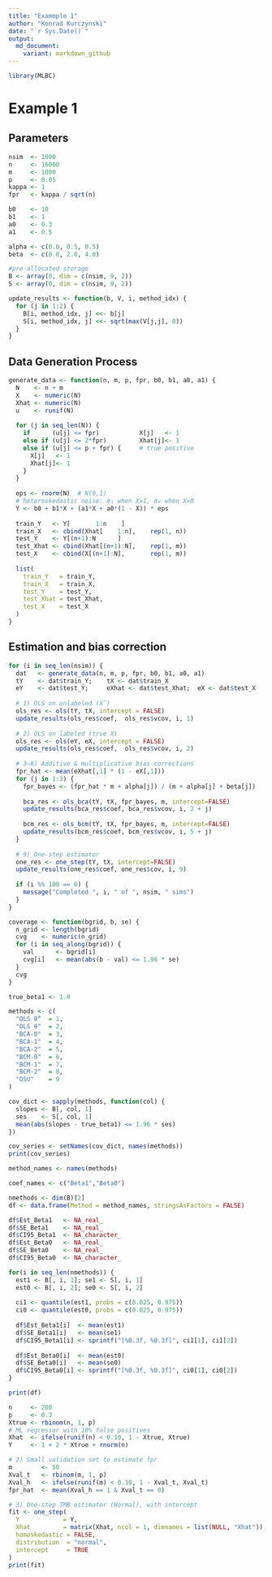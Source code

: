```yaml
---
title: "Exammple 1"
author: "Konrad Kurczynski"
date: "`r Sys.Date()`"
output: 
  md_document:
    variant: markdown_github
---
```


```r
library(MLBC)
```

# Example 1

## Parameters 

```r
nsim  <- 1000
n     <- 16000
m     <- 1000
p     <- 0.05
kappa <- 1
fpr   <- kappa / sqrt(n)

b0    <- 10
b1    <- 1
a0    <- 0.3   
a1    <- 0.5   

alpha <- c(0.0, 0.5, 0.5)
beta  <- c(0.0, 2.0, 4.0)

#pre-allocated storage
B <- array(0, dim = c(nsim, 9, 2))
S <- array(0, dim = c(nsim, 9, 2))

update_results <- function(b, V, i, method_idx) {
  for (j in 1:2) {
    B[i, method_idx, j] <<- b[j]
    S[i, method_idx, j] <<- sqrt(max(V[j,j], 0))
  }
}
```

## Data Generation Process

```r
generate_data <- function(n, m, p, fpr, b0, b1, a0, a1) {
  N    <- n + m
  X    <- numeric(N)
  Xhat <- numeric(N)
  u    <- runif(N)
  
  for (j in seq_len(N)) {
    if      (u[j] <= fpr)           X[j]   <- 1
    else if (u[j] <= 2*fpr)         Xhat[j]<- 1
    else if (u[j] <= p + fpr) {     # true positive
      X[j]   <- 1
      Xhat[j]<- 1
    }
  }
  
  eps <- rnorm(N)  # N(0,1)
  # heteroskedastic noise: σ₁ when X=1, σ₀ when X=0
  Y <- b0 + b1*X + (a1*X + a0*(1 - X)) * eps
  
  train_Y   <- Y[       1:n    ]
  train_X   <- cbind(Xhat[    1:n],    rep(1, n))
  test_Y    <- Y[(n+1):N      ]
  test_Xhat <- cbind(Xhat[(n+1):N],    rep(1, m))
  test_X    <- cbind(X[(n+1):N],       rep(1, m))
  
  list(
    train_Y   = train_Y,
    train_X   = train_X,
    test_Y    = test_Y,
    test_Xhat = test_Xhat,
    test_X    = test_X
  )
}
```
## Estimation and bias correction

```r
for (i in seq_len(nsim)) {
  dat   <- generate_data(n, m, p, fpr, b0, b1, a0, a1)
  tY    <- dat$train_Y;    tX <- dat$train_X
  eY    <- dat$test_Y;     eXhat <- dat$test_Xhat;  eX <- dat$test_X
  
  # 1) OLS on unlabeled (X̂)
  ols_res <- ols(tY, tX, intercept = FALSE)
  update_results(ols_res$coef,  ols_res$vcov, i, 1)
  
  # 2) OLS on labeled (true X)
  ols_res <- ols(eY, eX, intercept = FALSE)
  update_results(ols_res$coef,  ols_res$vcov, i, 2)
  
  # 3–8) Additive & multiplicative bias‑corrections
  fpr_hat <- mean(eXhat[,1] * (1 - eX[,1]))
  for (j in 1:3) {
    fpr_bayes <- (fpr_hat * m + alpha[j]) / (m + alpha[j] + beta[j])
    
    bca_res <- ols_bca(tY, tX, fpr_bayes, m, intercept=FALSE)
    update_results(bca_res$coef, bca_res$vcov, i, 2 + j)
    
    bcm_res <- ols_bcm(tY, tX, fpr_bayes, m, intercept=FALSE)
    update_results(bcm_res$coef, bcm_res$vcov, i, 5 + j)
  }
  
  # 9) One‑step estimator
  one_res <- one_step(tY, tX, intercept=FALSE)
  update_results(one_res$coef, one_res$cov, i, 9)
  
  if (i %% 100 == 0) {
    message("Completed ", i, " of ", nsim, " sims")
  }
}
```

```r
coverage <- function(bgrid, b, se) {
  n_grid <- length(bgrid)
  cvg    <- numeric(n_grid)
  for (i in seq_along(bgrid)) {
    val      <- bgrid[i]
    cvg[i]   <- mean(abs(b - val) <= 1.96 * se)
  }
  cvg
}

true_beta1 <- 1.0

methods <- c(
  "OLS θ̂"  = 1,
  "OLS θ"  = 2,
  "BCA-0"  = 3,
  "BCA-1"  = 4,
  "BCA-2"  = 5,
  "BCM-0"  = 6,
  "BCM-1"  = 7,
  "BCM-2"  = 8,
  "OSU"    = 9
)

cov_dict <- sapply(methods, function(col) {
  slopes <- B[, col, 1]   
  ses    <- S[, col, 1]
  mean(abs(slopes - true_beta1) <= 1.96 * ses)
})

cov_series <- setNames(cov_dict, names(methods))
print(cov_series)

```

```r
method_names <- names(methods)

coef_names <- c("Beta1","Beta0")

nmethods <- dim(B)[2]
df <- data.frame(Method = method_names, stringsAsFactors = FALSE)

df$Est_Beta1   <- NA_real_
df$SE_Beta1    <- NA_real_
df$CI95_Beta1  <- NA_character_
df$Est_Beta0   <- NA_real_
df$SE_Beta0    <- NA_real_
df$CI95_Beta0  <- NA_character_

for(i in seq_len(nmethods)) {
  est1 <- B[, i, 1]; se1 <- S[, i, 1]
  est0 <- B[, i, 2]; se0 <- S[, i, 2]
  
  ci1 <- quantile(est1, probs = c(0.025, 0.975))
  ci0 <- quantile(est0, probs = c(0.025, 0.975))
  
  df$Est_Beta1[i]  <- mean(est1)
  df$SE_Beta1[i]   <- mean(se1)
  df$CI95_Beta1[i] <- sprintf("[%0.3f, %0.3f]", ci1[1], ci1[2])
  
  df$Est_Beta0[i]  <- mean(est0)
  df$SE_Beta0[i]   <- mean(se0)
  df$CI95_Beta0[i] <- sprintf("[%0.3f, %0.3f]", ci0[1], ci0[2])
}

print(df)
```


```r
n     <- 200
p     <- 0.3
Xtrue <- rbinom(n, 1, p)
# ML regressor with 10% false positives
Xhat  <- ifelse(runif(n) < 0.10, 1 - Xtrue, Xtrue)
Y     <- 1 + 2 * Xtrue + rnorm(n)

# 2) Small validation set to estimate fpr
m        <- 50
Xval_t   <- rbinom(m, 1, p)
Xval_h   <- ifelse(runif(m) < 0.10, 1 - Xval_t, Xval_t)
fpr_hat  <- mean(Xval_h == 1 & Xval_t == 0)

# 3) One‐step TMB estimator (Normal), with intercept
fit <- one_step(
  Y            = Y,
  Xhat         = matrix(Xhat, ncol = 1, dimnames = list(NULL, "Xhat")),
  homoskedastic = FALSE,
  distribution  = "normal",
  intercept     = TRUE
)
print(fit)
```

